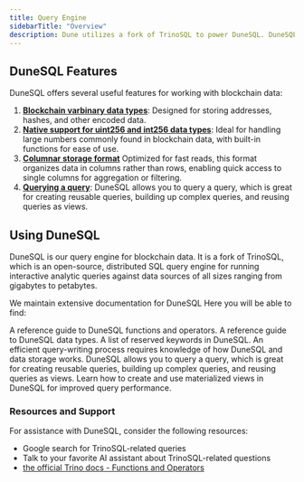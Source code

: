 ```yaml
---
title: Query Engine
sidebarTitle: "Overview"
description: Dune utilizes a fork of TrinoSQL to power DuneSQL. DuneSQL is a custom built query engine that is optimized for blockchain data.   
---
```


## DuneSQL Features

DuneSQL offers several useful features for working with blockchain data:

1. **[Blockchain varbinary data types](/query-engine/datatypes#varbinary)**: Designed for storing addresses, hashes, and other encoded data.
2. **[Native support for uint256 and int256 data types](/query-engine/datatypes#UINT256)**: Ideal for handling large numbers commonly found in blockchain data, with built-in functions for ease of use.
3. **[Columnar storage format](/query-engine/writing-efficient-queries)** Optimized for fast reads, this format organizes data in columns rather than rows, enabling quick access to single columns for aggregation or filtering.
4. **[Querying a query](/query-engine/query-a-query)**: DuneSQL allows you to query a query, which is great for creating reusable queries, building up complex queries, and reusing queries as views.



## Using DuneSQL

DuneSQL is our query engine for blockchain data. It is a fork of TrinoSQL, which is an open-source, distributed SQL query engine for running interactive analytic queries against data sources of all sizes ranging from gigabytes to petabytes.

We maintain extensive documentation for DuneSQL Here you will be able to find:

<CardGroup cols={3}>
  <Card title="Functions and Operators" icon="screwdriver-wrench" iconType="duotone" href="/query-engine/Functions-and-operators/">
    A reference guide to DuneSQL functions and operators.
  </Card>
  <Card title="Data Types" icon="clipboard-list" iconType="duotone" href="/query-engine/datatypes">
    A reference guide to DuneSQL data types.
  </Card>
  <Card title="Reserved Keywords" icon="book-open" iconType="duotone" href="/query-engine/reserved-keywords">
    A list of reserved keywords in DuneSQL.
  </Card>
  <Card title="Writing Efficient Queries" icon="rocket" iconType="duotone" href="/query-engine/writing-efficient-queries">
    An efficient query-writing process requires knowledge of how DuneSQL and data storage works.
  </Card>
  <Card title="Querying a Query" icon="circle-nodes" iconType="duotone" href="/query-engine/query-a-query">
    DuneSQL allows you to query a query, which is great for creating reusable queries, building up complex queries, and reusing queries as views.
  </Card>
  <Card title="Materialized Views" icon="database" iconType="duotone" href="/query-engine/materialized-views">
    Learn how to create and use materialized views in DuneSQL for improved query performance.
  </Card>
</CardGroup>


### Resources and Support

For assistance with DuneSQL, consider the following resources:

- Google search for TrinoSQL-related queries
- Talk to your favorite AI assistant about TrinoSQL-related questions
- [the official Trino docs - Functions and Operators](https://trino.io/docs/current/functions.html)



